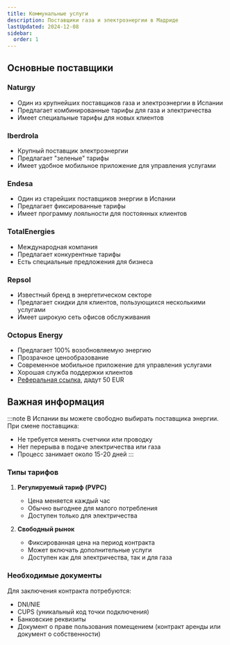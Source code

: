 ```yaml
---
title: Коммунальные услуги
description: Поставщики газа и электроэнергии в Мадриде
lastUpdated: 2024-12-08
sidebar:
  order: 1
---
```



## Основные поставщики

### Naturgy
- Один из крупнейших поставщиков газа и электроэнергии в Испании
- Предлагает комбинированные тарифы для газа и электричества
- Имеет специальные тарифы для новых клиентов
<LinkCard title="Naturgy" description="Газ и электричество" href="https://www.naturgy.es/" />

### Iberdrola
- Крупный поставщик электроэнергии
- Предлагает "зеленые" тарифы
- Имеет удобное мобильное приложение для управления услугами
<LinkCard title="Iberdrola" description="Электричество и газ" href="https://www.iberdrola.es/" />

### Endesa
- Один из старейших поставщиков энергии в Испании
- Предлагает фиксированные тарифы
- Имеет программу лояльности для постоянных клиентов
<LinkCard title="Endesa" description="Электричество и газ" href="https://www.endesa.com/" />

### TotalEnergies
- Международная компания
- Предлагает конкурентные тарифы
- Есть специальные предложения для бизнеса
<LinkCard title="TotalEnergies" description="Газ и электричество" href="https://totalenergies.es/" />

### Repsol
- Известный бренд в энергетическом секторе
- Предлагает скидки для клиентов, пользующихся несколькими услугами
- Имеет широкую сеть офисов обслуживания
<LinkCard title="Repsol" description="Газ и электричество" href="https://www.repsol.es/" />

### Octopus Energy
- Предлагает 100% возобновляемую энергию
- Прозрачное ценообразование
- Современное мобильное приложение для управления услугами
- Хорошая служба поддержки клиентов
- [Реферальная ссылка](https://share.octopusenergy.es/metal-leaf-749), дадут 50 EUR
<LinkCard title="Octopus Energy" description="Электричество и газ" href="https://octopusenergy.es/" />

## Важная информация

:::note
В Испании вы можете свободно выбирать поставщика энергии. При смене поставщика:
- Не требуется менять счетчики или проводку
- Нет перерыва в подаче электричества или газа
- Процесс занимает около 15-20 дней
:::

### Типы тарифов

1. **Регулируемый тариф (PVPC)**
   - Цена меняется каждый час
   - Обычно выгоднее для малого потребления
   - Доступен только для электричества

2. **Свободный рынок**
   - Фиксированная цена на период контракта
   - Может включать дополнительные услуги
   - Доступен как для электричества, так и для газа

### Необходимые документы

Для заключения контракта потребуются:
- DNI/NIE
- CUPS (уникальный код точки подключения)
- Банковские реквизиты
- Документ о праве пользования помещением (контракт аренды или документ о собственности)
